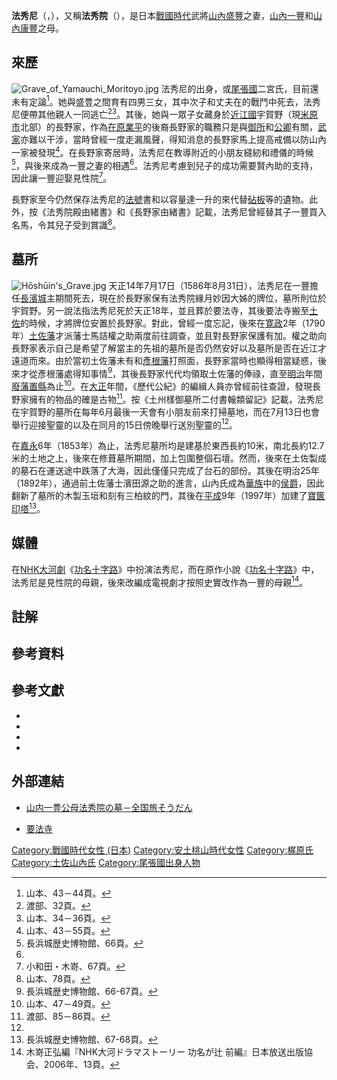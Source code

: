 {{東亞女性歷史人物
|名稱 = 法秀尼
|身份 = 
|國家 = [[日本|日本]]
|時代 = [[戰國時代_(日本)|戰國時代]]
|屆數 =
|前任 = 
|繼任 = 
|圖片名稱 =
|圖片大小 =
|圖片說明 =
|姓= 
|名=
|姓名=
|字=
|最高職務 =
|封爵 =
|封號 =
|位號=
|位階=
|品階=
|御稱號 =<!--日本皇族之稱號-->
|宮號1 =<!--日本皇族之宮號-->
|宮號2 =<!--朝鮮王族之宮號-->
|封地 =
|湯沐邑 =
|神號 =
|尊號 =
|族裔 = 
|信仰 = 
|旗籍 =<!--清朝旗人專用-->
|氏族 ={{Link-ja|梶原氏|梶原氏}}或二宮氏
|府邸 =
|世系 = 
|初名 =
|乳名 =<!--日本、朝鮮、琉球以外人物用-->
|幼名 =<!--日本人用-->
|兒名 =<!--朝鮮人用-->
|童名 =<!--琉球人用-->
|小字=
|號=
|法號=緣月妙因大姊
|院號=法秀院
|其他名號=
|出生日期=
|出生地點=
|婚年=
|逝世日期= [[天正_(日本)|天正]]14年農曆7月17日（1586年8月31日）或天正18年
|逝世地點=[[近江國|近江國]]宇賀野（現[[滋賀縣|滋賀縣]][[米原市|米原市]]北部）
|諡號=
|墓葬=[[滋賀縣|滋賀縣]][[米原市|米原市]]宇賀野
|祠廟=
|父親=
|嫡母=
|母親=
|夫=[[山內盛豐|山內盛豐]]
|婚姻名份=
|夫之父=山內久豐
|夫之母=二宮俊宗之女
|夫之嫡母=
|夫之元配=
|夫之正室=
|夫之繼室=
|夫之平妻=
|夫之側室=
|兄弟=
|姊妹=
|嫡兄弟=
|嫡姊妹=
|庶兄弟=
|庶姊妹=
|同胞兄弟=
|同胞姊妹=
|異母兄弟=
|異母姊妹=
|異父兄弟=
|異父姊妹=
|繼兄弟=
|繼姊妹=
|子=山內十郎<br>山內通<br>[[山內一豐|山內一豐]]<br>[[山內康豐|山內康豐]]
|女=山內米<br>山內合
|養子=
|養女=
|繼子=
|繼女=
|其他親屬 =
|經歷 = 
|著作 =
|注釋=}}

'''法秀尼'''（{{jpn|j=法秀尼|hg=ほうしゅうに|rm=Hōshūni}}，{{bd|||1586年|8月31日|catIdx=Hōshūni}}），又稱'''法秀院'''（{{jpn|j=法秀院|hg=ほうしゅういん|rm=Hōshūin}}），是日本[[戰國時代_(日本)|戰國時代]]武將[[山內盛豐|山內盛豐]]之妻，[[山內一豐|山內一豐]]和[[山內康豐|山內康豐]]之母。

==來歷==
[[File:Grave_of_Yamauchi_Moritoyo.jpg|thumb]]
法秀尼的出身{{Link-ja|梶原氏|梶原氏}}，或[[尾張國|尾張國]]二宮氏，目前還未有定論<ref>山本、43－44頁。</ref>。她與盛豊之間育有四男三女，其中次子和丈夫在{{Link-ja|岩倉城 (尾張國)|岩倉城 (尾張国)|岩倉城}}的戰鬥中死去，法秀尼便帶其他親人一同逃亡<ref name="渡部、32頁。">渡部、32頁。</ref><ref>山本、34－36頁。</ref>{{Refnest|group="注釈"|有指山內十郎是死城池被攻下的時候，盛豐則是其後才戰死<ref name="渡部、32頁。">渡部、32頁。</ref>。}}。其後，她與一眾子女藏身於[[近江國|近江國]]宇賀野（現[[米原市|米原市]]北部）的長野家，作為[[在原業平|在原業平]]的後裔長野家的職務只是與[[御所|御所]]和[[公卿|公卿]]有關，[[武家|武家]]亦難以干涉，當時曾經一度走漏風聲，得知消息的長野家馬上提高戒備以防山內一家被發現<ref name=Yamamoto>山本、43－55頁。</ref>。在長野家寄居時，法秀尼在教導附近的小朋友縫紉和禮儀的時候<ref>長浜城歴史博物館、66頁。</ref>，與後來成為一豐之妻的{{Link-ja|見性院 (山內一豐正室)|見性院 (山内一豊室)|見性院}}相遇<ref name=Yamamoto/>。法秀尼考慮到兒子的成功需要賢內助的支持，因此讓一豐迎娶見性院<ref>小和田・木嵜、67頁。</ref>。

長野家至今仍然保存法秀尼的[[法號|法號]]書和以容量達一升的{{Link-ja|枡|枡}}來代替[[砧板|砧板]]等的遺物{{Refnest|group="注釈"|一豐之妻見性院亦有使用枡作為砧板之用<ref>小和田・木嵜、71頁。</ref>。}}。此外，按《法秀院殿由緒書》和《長野家由緒書》記載，法秀尼曾經替其子一豐買入名馬，令其兒子受到賞識<ref>山本、78頁。</ref>。

==墓所==
[[File:Hōshūin's_Grave.jpg|thumb]]
天正14年7月17日（1586年8月31日），法秀尼在一豐擔任[[長濱城_(近江國)|長濱城]]主期間死去，現在於長野家保有法秀院緣月妙因大姊的牌位，墓所則位於宇賀野。另一說法指法秀尼死於天正18年，並且葬於要法寺，其後要法寺搬至[[土佐國|土佐]]的時候，才將牌位安置於長野家。對此，{{Link-ja|土佐山內氏|土佐山内氏}}曾經一度忘記，後來在[[寛政|寛政]]2年（1790年）[[土佐藩|土佐藩]]才派藩士馬詰權之助兩度前往調查，並且對長野家保護有加。權之助向長野家表示自己是希望了解當主的先祖的墓所是否仍然安好以及墓所是否在近江才遠道而來。由於當初土佐藩未有和[[彥根藩|彥根藩]]打照面，長野家當時也顯得相當疑惑，後來才從彥根藩處得知事情<ref name="長浜城歴史博物館、66-67頁。">長浜城歴史博物館、66-67頁。</ref>，其後長野家代代均領取土佐藩的俸祿，直至[[明治|明治]]年間[[廢藩置縣|廢藩置縣]]為止<ref>山本、47－49頁。</ref>。在[[大正|大正]]年間，《歷代公紀》的編緝人員亦曾經前往查證，發現長野家擁有的物品的確是古物<ref>渡部、85－86頁。</ref>。按《土州樣御墓所二付書翰類留記》記載，法秀尼在宇賀野的墓所在每年6月最後一天會有小朋友前來打掃墓地，而在7月13日也會舉行迎接聖靈的{{Link-ja|迎火|迎え火}}以及在同月的15日傍晚舉行送別聖靈的{{Link-ja|送火|送り火}}<ref name="長浜城歴史博物館、66-67頁。"/>。

在[[嘉永|嘉永]]6年（1853年）為止，法秀尼墓所均是建基於東西長約10米，南北長約12.7米的土地之上，後來在修葺墓所期間，加上{{Link-ja|玉垣|玉垣}}包圍整個石壇。然而，後來在土佐製成的墓石在運送途中跌落了大海，因此僅僅只完成了台石的部份。其後在明治25年（1892年），通過前土佐藩士濱田源之助的進言，山內氏成為[[華族|華族]]中的[[侯爵|侯爵]]，因此翻新了墓所的木製玉垣和刻有三柏紋的門，其後在[[平成|平成]]9年（1997年）加建了[[寶篋印塔|寶篋印塔]]<ref>長浜城歴史博物館、67-68頁。</ref>。

==媒體==
{{Link-ja|佐久間良子|佐久間良子}}在[[NHK大河劇|NHK大河劇]]《[[功名十字路_(大河劇)|功名十字路]]》中扮演法秀尼，而在原作小說《[[功名十字路|功名十字路]]》中，法秀尼是見性院的母親，後來改編成電視劇才按照史實改作為一豐的母親<ref>木嵜正弘編『NHK大河ドラマストーリー 功名が辻 前編』日本放送出版協会、2006年、13頁。</ref>。

==註解==
<references group="注釈" />
 
==參考資料==
{{Reflist}}

==參考文獻==
*{{ja icon}}{{cite book|script-title=ja:《歴史・文化ガイド 山内一豊と千代》|isbn=9784149105826 |publisher=日本放送出版協会 |author=木嵜正弘}}
*{{ja icon}}{{cite book|script-title=ja:《一豊と秀吉が駆けた時代　夫人が支えた戦国史》|isbn=9784883252909 |publisher=サンライズ出版 |author=長浜城歴史博物館}}
*{{ja icon}}{{cite book|script-title=ja:《山内一豊》|isbn= 978-4404032744 |publisher=新人物往来社 |author=山本大}}
*{{ja icon}}{{cite book|script-title=ja:《検証・山内一豊伝説 「内助の功」と「大出世」の虚実》|isbn= 978-4061498129 |publisher=講談社<講談社現代新書> |author=渡部淳}}

==外部連結==
*{{ja icon}}[https://web.archive.org/web/20140714150411/http://asp.nihon-kankou.or.jp/bnr/ctrl?evt=ShowBukken&ID=25464aj2200123627 山内一豊公母法秀院の墓－全国旅そうだん]
*{{ja icon}}[http://tosareki.gozaru.jp/tosareki/shinai/yohoji.html 要法寺] {{Wayback|url=http://tosareki.gozaru.jp/tosareki/shinai/yohoji.html |date=20160411174113 }}

{{DEFAULTSORT:Hōshūni}}
[[Category:戰國時代女性_(日本)|Category:戰國時代女性 (日本)]]
[[Category:安土桃山時代女性|Category:安土桃山時代女性]]
[[Category:梶原氏|Category:梶原氏]]
[[Category:土佐山內氏|Category:土佐山內氏]]
[[Category:尾張國出身人物|Category:尾張國出身人物]]